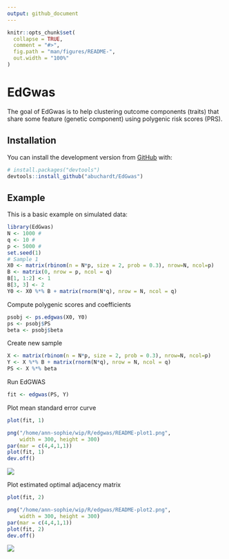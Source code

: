 ```yaml
---
output: github_document
---
```


<!-- README.md is generated from README.Rmd. Please edit that file -->

```r
knitr::opts_chunk$set(
  collapse = TRUE,
  comment = "#>",
  fig.path = "man/figures/README-",
  out.width = "100%"
)
```

# EdGwas

<!-- badges: start -->
<!-- badges: end -->

The goal of EdGwas is to help clustering outcome components (traits) that share some feature (genetic component) using polygenic risk scores (PRS).

## Installation

You can install the development version from [GitHub](https://github.com/) with:

``` r
# install.packages("devtools")
devtools::install_github("abuchardt/EdGwas")
```
## Example

This is a basic example on simulated data:

```r
library(EdGwas)
N <- 1000 #
q <- 10 #
p <- 5000 #
set.seed(1)
# Sample 1
X0 <- matrix(rbinom(n = N*p, size = 2, prob = 0.3), nrow=N, ncol=p)
B <- matrix(0, nrow = p, ncol = q)
B[1, 1:2] <- 1
B[3, 3] <- 2
Y0 <- X0 %*% B + matrix(rnorm(N*q), nrow = N, ncol = q)
```

Compute polygenic scores and coefficients
```r
psobj <- ps.edgwas(X0, Y0)
ps <- psobj$PS
beta <- psobj$beta
```

Create new sample
```r
X <- matrix(rbinom(n = N*p, size = 2, prob = 0.3), nrow=N, ncol=p)
Y <- X %*% B + matrix(rnorm(N*q), nrow = N, ncol = q)
PS <- X %*% beta
```

Run EdGWAS
```r
fit <- edgwas(PS, Y)
```

Plot mean standard error curve
```r
plot(fit, 1)
```

```r
png("/home/ann-sophie/wip/R/edgwas/README-plot1.png",
    width = 300, height = 300)
par(mar = c(4,4,1,1))
plot(fit, 1)
dev.off()
```

![](README-plot1.png)


Plot estimated optimal adjacency matrix
```r
plot(fit, 2)
```

```r
png("/home/ann-sophie/wip/R/edgwas/README-plot2.png",
    width = 300, height = 300)
par(mar = c(4,4,1,1))
plot(fit, 2)
dev.off()
```

![](README-plot2.png)

